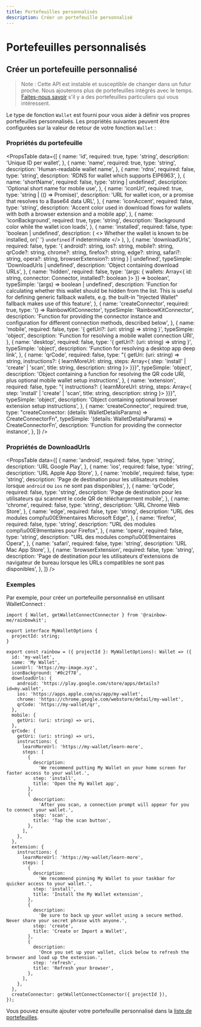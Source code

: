 ```yaml
---
title: Portefeuilles personnalisés
description: Créer un portefeuille personnalisé
---
```


# Portefeuilles personnalisés

## Créer un portefeuille personnalisé

> Note : Cette API est instable et susceptible de changer dans un futur proche. Nous ajouterons plus de portefeuilles intégrés avec le temps. [Faites-nous savoir](https://github.com/rainbow-me/rainbowkit/issues) s'il y a des portefeuilles particuliers qui vous intéressent.

Le type de fonction `Wallet` est fourni pour vous aider à définir vos propres portefeuilles personnalisés. Les propriétés suivantes peuvent être configurées sur la valeur de retour de votre fonction `Wallet` :

### Propriétés du portefeuille

<PropsTable
  data={[
    {
      name: 'id',
      required: true,
      type: 'string',
      description: 'Unique ID per wallet',
    },
    {
      name: 'name',
      required: true,
      type: 'string',
      description: 'Human-readable wallet name',
    },
    {
      name: 'rdns',
      required: false,
      type: 'string',
      description: 'RDNS for wallet which supports EIP6963',
    },
    {
      name: 'shortName',
      required: false,
      type: 'string | undefined',
      description: 'Optional short name for mobile use',
    },
    {
      name: 'iconUrl',
      required: true,
      type: 'string | (() => Promise<string>)',
      description:
        'URL for wallet icon, or a promise that resolves to a Base64 data URL',
    },
    {
      name: 'iconAccent',
      required: false,
      type: 'string',
      description:
        'Accent color used in download flows for wallets with both a browser extension and a mobile app',
    },
    {
      name: 'iconBackground',
      required: true,
      type: 'string',
      description: 'Background color while the wallet icon loads',
    },
    {
      name: 'installed',
      required: false,
      type: 'boolean | undefined',
      description: (
        <>
          Whether the wallet is known to be installed, or{' '}
          <code>undefined</code> if indeterminate
        </>
      ),
    },
    {
      name: 'downloadUrls',
      required: false,
      type: '{ android?: string, ios?: string, mobile?: string, qrCode?: string, chrome?: string, firefox?: string, edge?: string, safari?: string, opera?: string, browserExtension?: string } | undefined',
      typeSimple: 'DownloadUrls | undefined',
      description: 'Object containing download URLs',
    },
    {
      name: 'hidden',
      required: false,
      type: '(args: { wallets: Array<{ id: string, connector: Connector, installed?: boolean }> }) => boolean',
      typeSimple: '(args) => boolean | undefined',
      description:
        'Function for calculating whether this wallet should be hidden from the list. This is useful for defining generic fallback wallets, e.g. the built-in "Injected Wallet" fallback makes use of this feature',
    },
    {
      name: 'createConnector',
      required: true,
      type: '() => RainbowKitConnector',
      typeSimple: 'RainbowKitConnector',
      description:
        'Function for providing the connector instance and configuration for different connection methods, described below',
    },
    {
      name: 'mobile',
      required: false,
      type: '{ getUri?: (uri: string) => string }',
      typeSimple: 'object',
      description:
        'Function for resolving a mobile wallet connection URI',
    },
    {
      name: 'desktop',
      required: false,
      type: '{ getUri?: (uri: string) => string }',
      typeSimple: 'object',
      description: 'Function for resolving a desktop app deep link',
    },
    {
      name: 'qrCode',
      required: false,
      type: "{ getUri: (uri: string) => string, instructions?: { learnMoreUrl: string, steps: Array<{ step: 'install' | 'create' | 'scan', title: string, description: string }> }}}",
      typeSimple: 'object',
      description:
        'Object containing a function for resolving the QR code URI, plus optional mobile wallet setup instructions',
    },
    {
      name: 'extension',
      required: false,
      type: "{ instructions?: { learnMoreUrl: string, steps: Array<{ step: 'install' | 'create' | 'scan', title: string, description: string }> }}}",
      typeSimple: 'object',
      description:
        'Object containing optional browser extension setup instructions',
    },
    {
      name: 'createConnector',
      required: true,
      type: "createConnector: (details: WalletDetailsParams) => CreateConnectorFn",
      typeSimple: '(details: WalletDetailsParams) => CreateConnectorFn',
      description: 'Function for providing the connector instance',
    },
  ]}
/>

### Propriétés de DownloadUrls

<PropsTable
  data={[
    {
      name: 'android',
      required: false,
      type: 'string',
      description: 'URL Google Play',
    },
    {
      name: 'ios',
      required: false,
      type: 'string',
      description: 'URL Apple App Store',
    },
    {
      name: 'mobile',
      required: false,
      type: 'string',
      description:
        'Page de destination pour les utilisateurs mobiles lorsque `android` ou `ios` ne sont pas disponibles',
    },
    {
      name: 'qrCode',
      required: false,
      type: 'string',
      description:
        'Page de destination pour les utilisateurs qui scannent le code QR de téléchargement mobile',
    },
    {
      name: 'chrome',
      required: false,
      type: 'string',
      description: 'URL Chrome Web Store',
    },
    {
      name: 'edge',
      required: false,
      type: 'string',
      description: "URL des modules compl\u00E9mentaires Microsoft Edge",
    },
    {
      name: 'firefox',
      required: false,
      type: 'string',
      description: "URL des modules compl\u00E9mentaires pour Firefox",
    },
    {
      name: 'opera',
      required: false,
      type: 'string',
      description: "URL des modules compl\u00E9mentaires Opera",
    },
    {
      name: 'safari',
      required: false,
      type: 'string',
      description: 'URL Mac App Store',
    },
    {
      name: 'browserExtension',
      required: false,
      type: 'string',
      description:
        'Page de destination pour les utilisateurs d'extensions de navigateur de bureau lorsque les URLs compatibles ne sont pas disponibles',
    },
  ]}
/>

### Exemples

Par exemple, pour créer un portefeuille personnalisé en utilisant WalletConnect :

```tsx
import { Wallet, getWalletConnectConnector } from '@rainbow-me/rainbowkit';

export interface MyWalletOptions {
  projectId: string;
}

export const rainbow = ({ projectId }: MyWalletOptions): Wallet => ({
  id: 'my-wallet',
  name: 'My Wallet',
  iconUrl: 'https://my-image.xyz',
  iconBackground: '#0c2f78',
  downloadUrls: {
    android: 'https://play.google.com/store/apps/details?id=my.wallet',
    ios: 'https://apps.apple.com/us/app/my-wallet',
    chrome: 'https://chrome.google.com/webstore/detail/my-wallet',
    qrCode: 'https://my-wallet/qr',
  },
  mobile: {
    getUri: (uri: string) => uri,
  },
  qrCode: {
    getUri: (uri: string) => uri,
    instructions: {
      learnMoreUrl: 'https://my-wallet/learn-more',
      steps: [
        {
          description:
            'We recommend putting My Wallet on your home screen for faster access to your wallet.',
          step: 'install',
          title: 'Open the My Wallet app',
        },
        {
          description:
            'After you scan, a connection prompt will appear for you to connect your wallet.',
          step: 'scan',
          title: 'Tap the scan button',
        },
      ],
    },
  },
  extension: {
    instructions: {
      learnMoreUrl: 'https://my-wallet/learn-more',
      steps: [
        {
          description:
            'We recommend pinning My Wallet to your taskbar for quicker access to your wallet.',
          step: 'install',
          title: 'Install the My Wallet extension',
        },
        {
          description:
            'Be sure to back up your wallet using a secure method. Never share your secret phrase with anyone.',
          step: 'create',
          title: 'Create or Import a Wallet',
        },
        {
          description:
            'Once you set up your wallet, click below to refresh the browser and load up the extension.',
          step: 'refresh',
          title: 'Refresh your browser',
        },
      ],
    },
  },
  createConnector: getWalletConnectConnector({ projectId }),
});
```

Vous pouvez ensuite ajouter votre portefeuille personnalisé dans la [liste de portefeuilles](/docs/custom-wallet-list).
